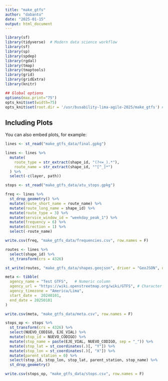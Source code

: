 ```yaml
---
title: "make_gtfs"
author: "dabanto"
date: "2025-01-15"
output: html_document
---
```


```r
library(sf)
library(tidyverse)  # Modern data science workflow
library(sf)
library(sp)
library(spdep)
library(rgdal)
library(tmap)
library(tmaptools)
library(grid)
library(gridExtra)
library(knitr)

## Global options
options(max.print="75")
opts_knit$set(width=75)
opts_knit$set(root.dir = '/usr/busability-lima-agile-2025/make_gtfs') #set directory to make_gtfs
```


## Including Plots

You can also embed plots, for example:

```r


lines <- st_read("make_gtfs_data/final.gpkg")

lines <- lines %>%
  mutate(
    route_type = str_extract(shape_id, "(?<=_).*"),
    route_name = str_extract(shape_id, "^[^_]*")
  ) %>% 
  select(-c(layer, path))

```


```r

stops <- st_read("make_gtfs_data/atu_stops.gpkg")


```


```r
freq <- lines %>% 
  st_drop_geometry() %>% 
  mutate(route_short_name = route_name) %>% 
  mutate(route_long_name = shape_id) %>% 
  mutate(route_type = 3) %>% 
  mutate(service_window_id = "weekday_peak_1") %>% 
  mutate(frequency = 6) %>% 
  mutate(direction = 1) %>% 
  select(-route_name)

write.csv(freq, "make_gtfs_data/frequencies.csv", row.names = F)

```


```r
routes <- lines %>% 
  select(shape_id) %>% 
  st_transform(crs = 4326)

st_write(routes, "make_gtfs_data/shapes.geojson", driver = "GeoJSON", delete_dsn = TRUE)

```


```r

meta <- tibble(
  agency_name = "Test GTFS",   # Numeric column
  agency_url = "https://wiki.openstreetmap.org/wiki/GTFS", # Character column
  agency_timezone = "America/Lima",
  start_date =  20240101,
  end_date = 20250101
)

write.csv(meta, "make_gtfs_data/meta.csv", row.names = F)

```

```r
stops_op <- stops %>% 
  st_transform(crs = 4326) %>% 
  select(NUEVO_CODIGO, EJE_VIAL) %>% 
  mutate(stop_id = NUEVO_CODIGO) %>%
  mutate(stop_name = paste(EJE_VIAL, NUEVO_CODIGO, sep = "_")) %>% 
  mutate(stop_lat = st_coordinates(.)[, "Y"]) %>%
  mutate(stop_lon = st_coordinates(.)[, "X"]) %>% 
  mutate(parent_station = 0) %>% 
  select(stop_id, stop_lon, stop_lat, parent_station, stop_name) %>% 
  st_drop_geometry()

write.csv(stops_op, "make_gtfs_data/stops.csv", row.names = F)


```



